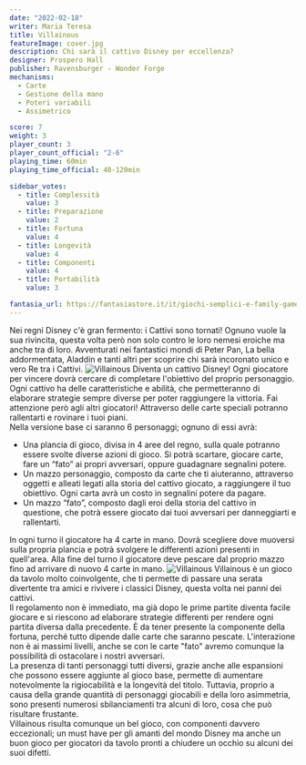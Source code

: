 ```yaml
---
date: "2022-02-18"
writer: Maria Teresa
title: Villainous
featureImage: cover.jpg
description: Chi sarà il cattivo Disney per eccellenza?
designer: Prospero Hall
publisher: Ravensburger - Wonder Forge
mechanisms:
  - Carte
  - Gestione della mano
  - Poteri variabili
  - Assimetrico

score: 7
weight: 3
player_count: 3
player_count_official: "2-6"
playing_time: 60min
playing_time_official: 40-120min

sidebar_votes:
  - title: Complessità
    value: 3
  - title: Preparazione
    value: 2
  - title: Fortuna
    value: 4
  - title: Longevità
    value: 4
  - title: Componenti
    value: 4
  - title: Portabilità
    value: 3

fantasia_url: https://fantasiastore.it/it/giochi-semplici-e-family-games/5611-villainous.html
---
```


<Setting>
  Nei regni Disney c'è gran fermento: i Cattivi sono tornati! Ognuno vuole la
  sua rivincita, questa volta però non solo contro le loro nemesi eroiche ma
  anche tra di loro. Avventurati nei fantastici mondi di Peter Pan, La bella
  addormentata, Aladdin e tanti altri per scoprire chi sarà incoronato unico e
  vero Re tra i Cattivi.
</Setting>

<img src="./game1.jpg" alt="Villainous" />

<Rules>
  Diventa un cattivo Disney! Ogni giocatore per vincere dovrà cercare di
  completare l'obiettivo del proprio personaggio. Ogni cattivo ha delle
  caratteristiche e abilità, che permetteranno di elaborare strategie sempre
  diverse per poter raggiungere la vittoria. Fai attenzione però agli altri
  giocatori! Attraverso delle carte speciali potranno rallentarti e rovinare i
  tuoi piani.
  <br />
  Nella versione base ci saranno 6 personaggi; ognuno di essi avrà:
  <ul>
    <li>
      Una plancia di gioco, divisa in 4 aree del regno, sulla quale potranno
      essere svolte diverse azioni di gioco. Si potrà scartare, giocare carte,
      fare un “fato” ai propri avversari, oppure guadagnare segnalini potere.
    </li>
    <li>
      Un mazzo personaggio, composto da carte che ti aiuteranno, attraverso
      oggetti e alleati legati alla storia del cattivo giocato, a raggiungere il
      tuo obiettivo. Ogni carta avrà un costo in segnalini potere da pagare.
    </li>
    <li>
      Un mazzo “fato”, composto dagli eroi della storia del cattivo in
      questione, che potrà essere giocato dai tuoi avversari per danneggiarti e
      rallentarti.
    </li>
  </ul>
  In ogni turno il giocatore ha 4 carte in mano. Dovrà scegliere dove muoversi
  sulla propria plancia e potrà svolgere le differenti azioni presenti in
  quell'area. Alla fine del turno il giocatore deve pescare dal proprio mazzo
  fino ad arrivare di nuovo 4 carte in mano.
</Rules>

<img src="./game2.jpg" alt="Villainous" />

<Feedback>
  Villainous è un gioco da tavolo molto coinvolgente, che ti permette di passare
  una serata divertente tra amici e rivivere i classici Disney, questa volta nei
  panni dei cattivi.
  <br />
  Il regolamento non è immediato, ma già dopo le prime partite diventa facile
  giocare e si riescono ad elaborare strategie differenti per rendere ogni
  partita diversa dalla precedente. È da tener presente la componente della
  fortuna, perché tutto dipende dalle carte che saranno pescate. L'interazione
  non è ai massimi livelli, anche se con le carte "fato" avremo comunque la
  possibilità di ostacolare i nostri avversari.
  <br />
  La presenza di tanti personaggi tutti diversi, grazie anche alle espansioni
  che possono essere aggiunte al gioco base, permette di aumentare notevolmente
  la rigiocabilità e la longevità del titolo. Tuttavia, proprio a causa della
  grande quantità di personaggi giocabili e della loro asimmetria, sono presenti
  numerosi sbilanciamenti tra alcuni di loro, cosa che può risultare frustante.
  <br />
  Villainous risulta comunque un bel gioco, con componenti davvero eccezionali;
  un must have per gli amanti del mondo Disney ma anche un buon gioco per
  giocatori da tavolo pronti a chiudere un occhio su alcuni dei suoi difetti.
</Feedback>

<Instagram id="CaHhDhmDwy2" />
